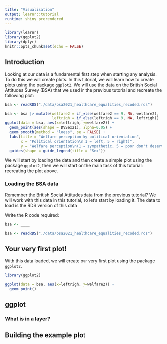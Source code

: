 ```yaml
---
title: "Visualisation"
output: learnr::tutorial
runtime: shiny_prerendered
---
```


```r
library(learnr)
library(ggplot2)
library(dplyr)
knitr::opts_chunk$set(echo = FALSE)
```


## Introduction

Looking at our data is a fundamental first step when starting any analysis. To do this we will create plots. In this tutorial, we will learn how to create plots using the package `ggplot2`.
We will use the data on the British Social Attitudes Survey (BSA) that we used in the previous tutorial and recreate the following plot:


```r
bsa <- readRDS("./data/bsa2021_healthcare_equalities_recoded.rds")

bsa <- bsa |> mutate(welfare2 = if_else(welfare2 == 9, NA, welfare2),
                     leftrigh = if_else(leftrigh == 9, NA, leftrigh))
ggplot(data = bsa, aes(x=leftrigh, y=welfare2)) + 
  geom_point(aes(shape = DVSex21), alpha=0.05) +
  geom_smooth(method = "loess", se = FALSE) +
  labs(title = "Welfare perception by political orientation",
       x = "Political orientation\n(1 = left, 5 = right)",
       y = "Welfare perception\n(1 = sympathetic, 5 = poor don't deserve)") +
  guides(shape = guide_legend(title = "Sex"))
```

We will start by loading the data and then create a simple plot using the package `ggplot2`, then we will start on the main task of this tutorial: recreating the plot above.


### Loading the BSA data

Remember the British Social Attitudes data from the previous tutorial? We will work with this data in this tutorial, so let's start by loading it.
The data to load is the RDS version of this data

Write the R code required:

```r
bsa <- ____
```

```r
bsa <- readRDS("./data/bsa2021_healthcare_equalities_recoded.rds")
```

## Your very first plot!

With this data loaded, we will create our very first plot using the package `ggplot2`.


```r
library(ggplot2)

ggplot(data = bsa, aes(x=leftrigh, y=welfare2)) + 
  geom_point()


```

## ggplot

### What is in a layer?

## Building the example plot

```r

```


